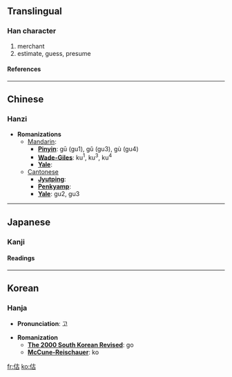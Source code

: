==Translingual==
===Han character===
{{Han char|rad=人|as=05|sn=7|four=2426<sub>0</sub>|canj=人十口 (OJR)}}
# merchant
# estimate, guess, presume
====References====
{{Han ref|kx=0096.170|dkj=00467|dj=0205.010|hdz=10129.150|uh=4F30|ud=20272|bh=A6F4|bd=42740}}
----

==Chinese==
===Hanzi===


* '''Romanizations'''
** [[Mandarin]]:
*** '''[[Pinyin]]''': gū (gu1), gǔ (gu3), gù (gu4)
*** '''[[Wade-Giles]]''': ku<sup>1</sup>, ku<sup>3</sup>, ku<sup>4</sup>
*** '''[[Yale]]''': 
**[[Cantonese]]
***'''[[Jyutping]]''':
***'''[[Penkyamp]]''': 
***'''[[Yale]]''': gu2, gu3


----
==Japanese==
===Kanji===


{{ja-kanji|grade=|rs=人05}}
====Readings====
{{ja-readings|on=[[こ]] (ko)|kun=[[あきなう]] (akinau), [[あたい]] (atai)}}


----
==Korean==
===Hanja===

* '''Pronunciation''': 고

* '''Romanization'''
** '''[[The 2000 South Korean Revised Romanization|The 2000 South Korean Revised]]''': go
** '''[[McCune-Reischauer]]''': ko


[[fr:估]]
[[ko:估]]